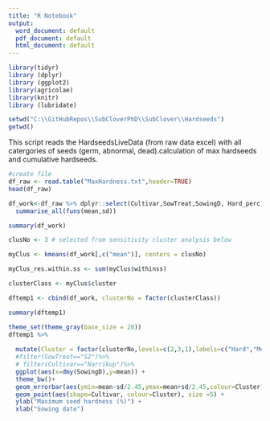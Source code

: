```yaml
---
title: "R Notebook"
output: 
  word_document: default
  pdf_document: default
  html_document: default
---
```



```r
library(tidyr)
library (dplyr)
library (ggplot2)
library(agricolae)
library(knitr)
library (lubridate)

```


```r
setwd("C:\\GitHubRepos\\SubCloverPhD\\SubClover\\Hardseeds")
getwd()
```



This script reads the HardseedsLiveData (from raw data excel) with all catergories of seeds (germ, abnormal, dead).calculation of max hardseeds and cumulative hardseeds.

```r
#create file
df_raw <- read.table("MaxHardness.txt",header=TRUE)
head(df_raw)
```
```r
df_work<-df_raw %>% dplyr::select(Cultivar,SowTreat,SowingD, Hard_perc) %>% group_by(Cultivar,SowTreat,SowingD) %>%
  summarise_all(funs(mean,sd))

summary(df_work)
```

```r
clusNo <- 3 # selected from sensitivity cluster analysis below

myClus <- kmeans(df_work[,c("mean")], centers = clusNo)

myClus_res.within.ss <- sum(myClus$withinss)

clusterClass <- myClus$cluster

dftemp1 <- cbind(df_work, clusterNo = factor(clusterClass))

summary(dftemp1)

```

```r
theme_set(theme_gray(base_size = 20))
dftemp1 %>%
  
  mutate(Cluster = factor(clusterNo,levels=c(2,3,1),labels=c("Hard","Medium", "Soft")))  %>%
  #filter(SowTreat=="S2")%>%
  # filter(Cultivar=="Narrikup")%>%
  ggplot(aes(x=dmy(SowingD),y=mean)) +
  theme_bw()+
  geom_errorbar(aes(ymin=mean-sd/2.45,ymax=mean+sd/2.45,colour=Cluster),alpha=0.8, width=0.5, linetype=2)+
  geom_point(aes(shape=Cultivar, colour=Cluster), size =5) +
  ylab("Maximum seed hardness (%)") +
  xlab("Sowing date")
  
```


